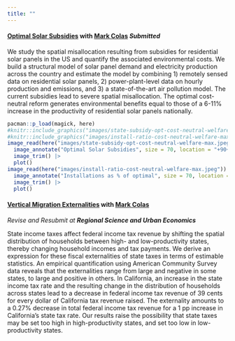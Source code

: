 ```yaml
---
title: ""
---
```


#### **[Optimal Solar Subsidies](papers/colas-saulnier-optimal-solar.pdf)** with [Mark Colas](https://sites.google.com/site/markyaucolas/home) *Submitted*

We study the spatial misallocation resulting from subsidies for residential solar panels in the US and quantify the associated environmental costs. We build a structural model of solar panel demand and electricity production across the country and estimate the model by combining 1) remotely sensed data on residential solar panels, 2) power-plant-level data on hourly production and emissions, and 3) a state-of-the-art air pollution model. The current subsidies lead to severe spatial misallocation. The optimal cost-neutral reform generates environmental benefits equal to those of a 6-11% increase in the productivity of residential solar panels nationally.



```r
pacman::p_load(magick, here)
#knitr::include_graphics("images/state-subsidy-opt-cost-neutral-welfare-max.jpeg")
#knitr::include_graphics("images/install-ratio-cost-neutral-welfare-max.jpeg")
image_read(here("images/state-subsidy-opt-cost-neutral-welfare-max.jpeg")) |> 
  image_annotate("Optimal Solar Subsidies", size = 70, location = "+90+1550") |> 
  image_trim() |> 
  plot()
image_read(here("images/install-ratio-cost-neutral-welfare-max.jpeg")) |> 
  image_annotate("Installations as % of optimal", size = 70, location = "+00+1550") |> 
  image_trim() |>
  plot() 
```


#### **[Vertical Migration Externalities](papers/colas-saulnier-vme.pdf)** with [Mark Colas](https://sites.google.com/site/markyaucolas/home) 
*Revise and Resubmit at **Regional Science and Urban Economics***

State income taxes affect federal income tax revenue by shifting the spatial distribution of households between high- and low-productivity states, thereby changing household incomes and tax payments. We derive an expression for these fiscal externalities of state taxes in terms of estimable statistics. An empirical quantification using American Community Survey data reveals that the externalities range from large and negative in some states, to large and positive in others. In California, an increase in the state income tax rate and the resulting change in the distribution of households across states lead to a decrease in federal income tax revenue of 39 cents for every dollar of California tax revenue raised. The externality amounts to a 0.27% decrease in total federal income tax revenue for a 1 pp increase in California’s state tax rate. Our results raise the possibility that state taxes may be set too high in high-productivity states, and set too low in low-productivity states.  